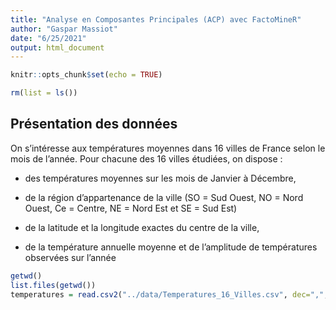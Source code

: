 ```yaml
---
title: "Analyse en Composantes Principales (ACP) avec FactoMineR"
author: "Gaspar Massiot"
date: "6/25/2021"
output: html_document
---
```


```r
knitr::opts_chunk$set(echo = TRUE)
```

```r
rm(list = ls())
```

## Présentation des données

On s'intéresse aux températures moyennes dans 16 villes de France selon le mois de l'année. Pour chacune des 16 villes étudiées, on dispose :

-   des températures moyennes sur les mois de Janvier à Décembre,

-   de la région d'appartenance de la ville (SO = Sud Ouest, NO = Nord Ouest, Ce = Centre, NE = Nord Est et SE = Sud Est)

-   de la latitude et la longitude exactes du centre de la ville,

-   de la température annuelle moyenne et de l'amplitude de températures observées sur l'année

```r
getwd()
list.files(getwd())
temperatures = read.csv2("../data/Temperatures_16_Villes.csv", dec=",", row.names=1)
```
